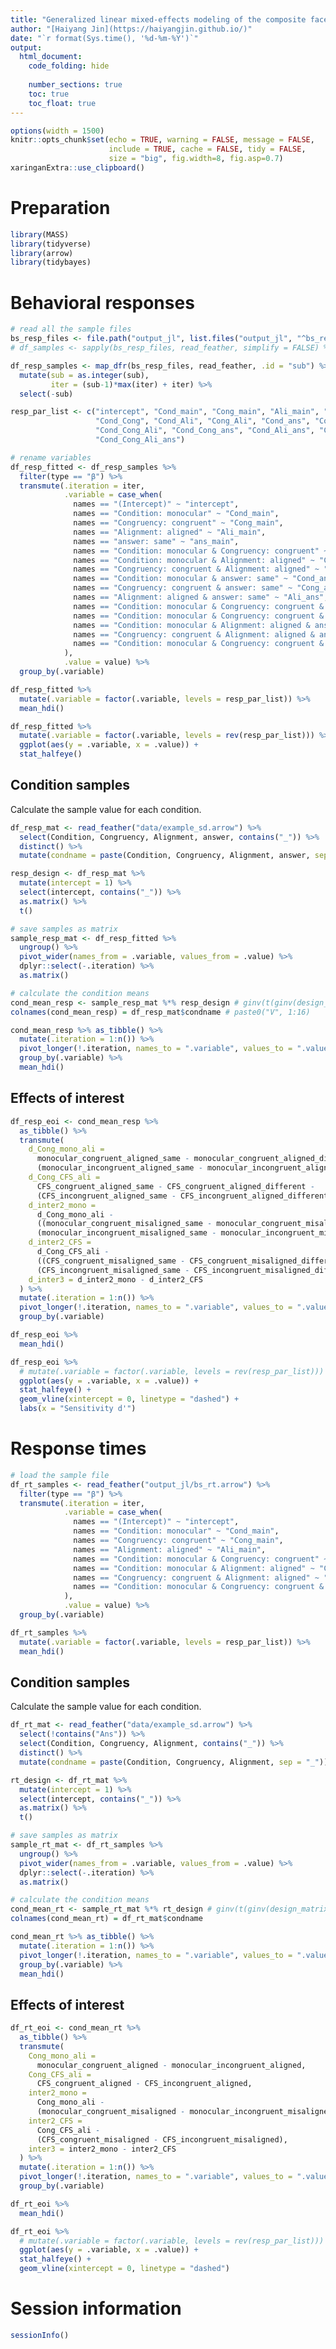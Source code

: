 ```yaml
---
title: "Generalized linear mixed-effects modeling of the composite face task"
author: "[Haiyang Jin](https://haiyangjin.github.io/)"
date: "`r format(Sys.time(), '%d-%m-%Y')`"
output: 
  html_document:
    code_folding: hide
    
    number_sections: true
    toc: true
    toc_float: true
---
```


<style>
pre {
  overflow-x: auto;
}
pre code {
  word-wrap: normal;
  white-space: pre;
}
</style>

```r
options(width = 1500)
knitr::opts_chunk$set(echo = TRUE, warning = FALSE, message = FALSE, 
                      include = TRUE, cache = FALSE, tidy = FALSE, 
                      size = "big", fig.width=8, fig.asp=0.7)
xaringanExtra::use_clipboard()
```

# Preparation
```r
library(MASS)
library(tidyverse)
library(arrow)
library(tidybayes)
```

# Behavioral responses
```r
# read all the sample files
bs_resp_files <- file.path("output_jl", list.files("output_jl", "^bs_resp_"))
# df_samples <- sapply(bs_resp_files, read_feather, simplify = FALSE) %>% bind_rows(.id = "id") 

df_resp_samples <- map_dfr(bs_resp_files, read_feather, .id = "sub") %>% 
  mutate(sub = as.integer(sub),
         iter = (sub-1)*max(iter) + iter) %>% 
  select(-sub)
```

```r
resp_par_list <- c("intercept", "Cond_main", "Cong_main", "Ali_main", "ans_main",
                   "Cond_Cong", "Cond_Ali", "Cong_Ali", "Cond_ans", "Cong_ans", "Ali_ans", 
                   "Cond_Cong_Ali", "Cond_Cong_ans", "Cond_Ali_ans", "Cong_Ali_ans",
                   "Cond_Cong_Ali_ans")

# rename variables
df_resp_fitted <- df_resp_samples %>% 
  filter(type == "β") %>% 
  transmute(.iteration = iter,
            .variable = case_when(
              names == "(Intercept)" ~ "intercept",
              names == "Condition: monocular" ~ "Cond_main",
              names == "Congruency: congruent" ~ "Cong_main",
              names == "Alignment: aligned" ~ "Ali_main",
              names == "answer: same" ~ "ans_main",
              names == "Condition: monocular & Congruency: congruent" ~ "Cond_Cong",
              names == "Condition: monocular & Alignment: aligned" ~ "Cond_Ali",
              names == "Congruency: congruent & Alignment: aligned" ~ "Cong_Ali",
              names == "Condition: monocular & answer: same" ~ "Cond_ans",
              names == "Congruency: congruent & answer: same" ~ "Cong_ans",
              names == "Alignment: aligned & answer: same" ~ "Ali_ans",
              names == "Condition: monocular & Congruency: congruent & Alignment: aligned" ~ "Cond_Cong_Ali",
              names == "Condition: monocular & Congruency: congruent & answer: same" ~ "Cond_Cong_ans",
              names == "Condition: monocular & Alignment: aligned & answer: same" ~ "Cond_Ali_ans",
              names == "Congruency: congruent & Alignment: aligned & answer: same" ~ "Cong_Ali_ans",
              names == "Condition: monocular & Congruency: congruent & Alignment: aligned & answer: same" ~ "Cond_Cong_Ali_ans"
            ),
            .value = value) %>% 
  group_by(.variable) 

df_resp_fitted %>%
  mutate(.variable = factor(.variable, levels = resp_par_list)) %>% 
  mean_hdi()
```

```r
df_resp_fitted %>% 
  mutate(.variable = factor(.variable, levels = rev(resp_par_list))) %>% 
  ggplot(aes(y = .variable, x = .value)) +
  stat_halfeye()
```

## Condition samples
Calculate the sample value for each condition.
```r
df_resp_mat <- read_feather("data/example_sd.arrow") %>% 
  select(Condition, Congruency, Alignment, answer, contains("_")) %>% 
  distinct() %>% 
  mutate(condname = paste(Condition, Congruency, Alignment, answer, sep = "_"))

resp_design <- df_resp_mat %>% 
  mutate(intercept = 1) %>% 
  select(intercept, contains("_")) %>% 
  as.matrix() %>% 
  t()
```

```r
# save samples as matrix
sample_resp_mat <- df_resp_fitted %>% 
  ungroup() %>% 
  pivot_wider(names_from = .variable, values_from = .value) %>% 
  dplyr::select(-.iteration) %>% 
  as.matrix()
```

```r
# calculate the condition means
cond_mean_resp <- sample_resp_mat %*% resp_design # ginv(t(ginv(design_matrix)))
colnames(cond_mean_resp) = df_resp_mat$condname # paste0("V", 1:16)

cond_mean_resp %>% as_tibble() %>% 
  mutate(.iteration = 1:n()) %>% 
  pivot_longer(!.iteration, names_to = ".variable", values_to = ".value") %>% 
  group_by(.variable) %>% 
  mean_hdi()
```

## Effects of interest
```r
df_resp_eoi <- cond_mean_resp %>% 
  as_tibble() %>% 
  transmute(
    d_Cong_mono_ali = 
      monocular_congruent_aligned_same - monocular_congruent_aligned_different -
      (monocular_incongruent_aligned_same - monocular_incongruent_aligned_different),
    d_Cong_CFS_ali = 
      CFS_congruent_aligned_same - CFS_congruent_aligned_different - 
      (CFS_incongruent_aligned_same - CFS_incongruent_aligned_different),
    d_inter2_mono = 
      d_Cong_mono_ali - 
      ((monocular_congruent_misaligned_same - monocular_congruent_misaligned_different) -
      (monocular_incongruent_misaligned_same - monocular_incongruent_misaligned_different)),
    d_inter2_CFS = 
      d_Cong_CFS_ali -
      ((CFS_congruent_misaligned_same - CFS_congruent_misaligned_different) - 
      (CFS_incongruent_misaligned_same - CFS_incongruent_misaligned_different)),
    d_inter3 = d_inter2_mono - d_inter2_CFS
  ) %>% 
  mutate(.iteration = 1:n()) %>% 
  pivot_longer(!.iteration, names_to = ".variable", values_to = ".value") %>% 
  group_by(.variable) 

df_resp_eoi %>% 
  mean_hdi()
```

```r
df_resp_eoi %>% 
  # mutate(.variable = factor(.variable, levels = rev(resp_par_list))) %>% 
  ggplot(aes(y = .variable, x = .value)) +
  stat_halfeye() +
  geom_vline(xintercept = 0, linetype = "dashed") +
  labs(x = "Sensitivity d'")
```

# Response times
```r
# load the sample file
df_rt_samples <- read_feather("output_jl/bs_rt.arrow") %>% 
  filter(type == "β") %>% 
  transmute(.iteration = iter,
            .variable = case_when(
              names == "(Intercept)" ~ "intercept",
              names == "Condition: monocular" ~ "Cond_main",
              names == "Congruency: congruent" ~ "Cong_main",
              names == "Alignment: aligned" ~ "Ali_main",
              names == "Condition: monocular & Congruency: congruent" ~ "Cond_Cong",
              names == "Condition: monocular & Alignment: aligned" ~ "Cond_Ali",
              names == "Congruency: congruent & Alignment: aligned" ~ "Cong_Ali",
              names == "Condition: monocular & Congruency: congruent & Alignment: aligned" ~ "Cond_Cong_Ali"
            ),
            .value = value) %>% 
  group_by(.variable) 

df_rt_samples %>%
  mutate(.variable = factor(.variable, levels = resp_par_list)) %>% 
  mean_hdi()
```

## Condition samples
Calculate the sample value for each condition.
```r
df_rt_mat <- read_feather("data/example_sd.arrow") %>% 
  select(!contains("Ans")) %>% 
  select(Condition, Congruency, Alignment, contains("_")) %>% 
  distinct() %>% 
  mutate(condname = paste(Condition, Congruency, Alignment, sep = "_"))

rt_design <- df_rt_mat %>% 
  mutate(intercept = 1) %>% 
  select(intercept, contains("_")) %>% 
  as.matrix() %>% 
  t()
```

```r
# save samples as matrix
sample_rt_mat <- df_rt_samples %>% 
  ungroup() %>% 
  pivot_wider(names_from = .variable, values_from = .value) %>% 
  dplyr::select(-.iteration) %>% 
  as.matrix()
```

```r
# calculate the condition means
cond_mean_rt <- sample_rt_mat %*% rt_design # ginv(t(ginv(design_matrix)))
colnames(cond_mean_rt) = df_rt_mat$condname 

cond_mean_rt %>% as_tibble() %>% 
  mutate(.iteration = 1:n()) %>% 
  pivot_longer(!.iteration, names_to = ".variable", values_to = ".value") %>% 
  group_by(.variable) %>% 
  mean_hdi()
```

## Effects of interest
```r
df_rt_eoi <- cond_mean_rt %>% 
  as_tibble() %>% 
  transmute(
    Cong_mono_ali = 
      monocular_congruent_aligned - monocular_incongruent_aligned,
    Cong_CFS_ali = 
      CFS_congruent_aligned - CFS_incongruent_aligned,
    inter2_mono = 
      Cong_mono_ali - 
      (monocular_congruent_misaligned - monocular_incongruent_misaligned),
    inter2_CFS = 
      Cong_CFS_ali -
      (CFS_congruent_misaligned - CFS_incongruent_misaligned),
    inter3 = inter2_mono - inter2_CFS
  ) %>% 
  mutate(.iteration = 1:n()) %>% 
  pivot_longer(!.iteration, names_to = ".variable", values_to = ".value") %>% 
  group_by(.variable) 

df_rt_eoi %>% 
  mean_hdi()
```

```r
df_rt_eoi %>% 
  # mutate(.variable = factor(.variable, levels = rev(resp_par_list))) %>% 
  ggplot(aes(y = .variable, x = .value)) +
  stat_halfeye() +
  geom_vline(xintercept = 0, linetype = "dashed")
```

# Session information {.unlisted .unnumbered}
```r
sessionInfo()
```

